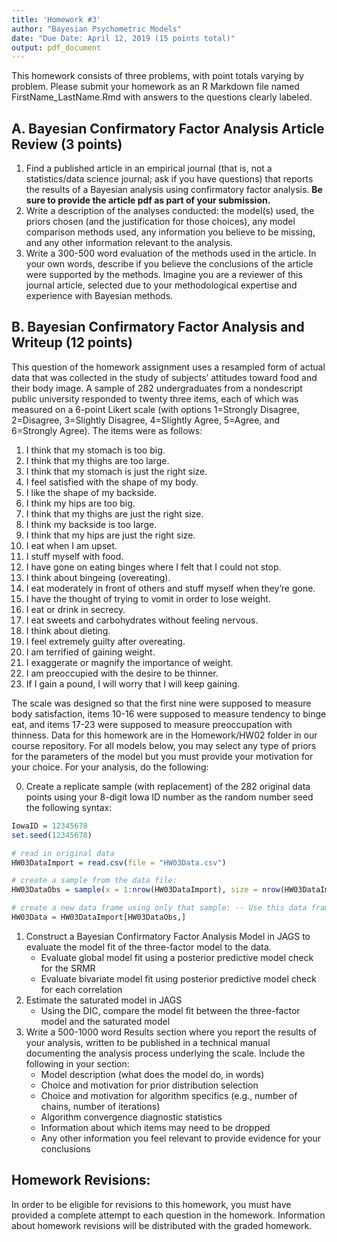 ```yaml
---
title: 'Homework #3'
author: "Bayesian Psychometric Models"
date: "Due Date: April 12, 2019 (15 points total)"
output: pdf_document
---
```


This homework consists of three problems, with point totals varying by problem. Please submit your homework as an R Markdown file named FirstName_LastName.Rmd with answers to the questions clearly labeled. 

## A. Bayesian Confirmatory Factor Analysis Article Review (3 points)

1. Find a published article in an empirical journal (that is, not a statistics/data science journal; ask if you have questions) that reports the results of a Bayesian analysis using confirmatory factor analysis. **Be sure to provide the article pdf as part of your submission.**
2.  Write a description of the analyses conducted: the model(s) used, the priors chosen (and the justification for those choices), any model comparison methods used, any information you believe to be missing, and any other information relevant to the analysis.
3.  Write a 300-500 word evaluation of the methods used in the article. In your own words, describe if you believe the conclusions of the article were supported by the methods. Imagine you are a reviewer of this journal article, selected due to your methodological expertise and experience with Bayesian methods.

## B. Bayesian Confirmatory Factor Analysis and Writeup (12 points)

This question of the homework assignment uses a resampled form of actual data that was collected in the study of subjects' attitudes toward food and their body image. A sample of 282 undergraduates from a nondescript public university responded to twenty three items, each of which was measured on a 6-point Likert scale (with options 1=Strongly Disagree, 2=Disagree, 3=Slightly Disagree, 4=Slightly Agree, 5=Agree, and 6=Strongly Agree). The items were as follows:

1. 	I think that my stomach is too big.       
2. 	I think that my thighs are too large.
3.	I think that my stomach is just the right size.
4.	I feel satisfied with the shape of my body.
5.  I like the shape of my backside.
6.  I think my hips are too big.
7.  I think that my thighs are just the right size.
8.  I think my backside is too large.
9.  I think that my hips are just the right size.
10. I eat when I am upset.
11. I stuff myself with food.
12. I have gone on eating binges where I felt that I could not stop.
13. I think about bingeing (overeating).
14. I eat moderately in front of others and stuff myself when they’re gone.
15. I have the thought of trying to vomit in order to lose weight.
16. I eat or drink in secrecy.
17. I eat sweets and carbohydrates without feeling nervous.
18. I think about dieting.
19. I feel extremely guilty after overeating.
20. I am terrified of gaining weight.
21. I exaggerate or magnify the importance of weight.
22. I am preoccupied with the desire to be thinner.
23. If I gain a pound, I will worry that I will keep gaining.

The scale was designed so that the first nine were supposed to measure body satisfaction, items 10-16 were supposed to measure tendency to binge eat, and items 17-23 were supposed to measure preoccupation with thinness. Data for this homework are in the Homework/HW02 folder in our course repository. For all models below, you may select any type of priors for the parameters of the model but you must provide your motivation for your choice. For your analysis, do the following:

0. Create a replicate sample (with replacement) of the 282 original data points using your 8-digit Iowa ID number as the random number seed the following syntax:
```r
IowaID = 12345678
set.seed(12345678)

# read in original data
HW03DataImport = read.csv(file = "HW03Data.csv")

# create a sample from the data file:
HW03DataObs = sample(x = 1:nrow(HW03DataImport), size = nrow(HW03DataImport), replace = TRUE)

# create a new data frame using only that sample: -- Use this data frame in all analyses
HW03Data = HW03DataImport[HW03DataObs,]

```

1. Construct a Bayesian Confirmatory Factor Analysis Model in JAGS to evaluate the model fit of the three-factor model to the data.
    - Evaluate global model fit using a posterior predictive model check for the SRMR
    - Evaluate bivariate model fit using posterior predictive model check for each correlation
2. Estimate the saturated model in JAGS
    - Using the DIC, compare the model fit between the three-factor model and the saturated model 
3. Write a 500-1000 word Results section where you report the results of your analysis, written to be published in a technical manual documenting the analysis process underlying the scale. Include the following in your section:
    - Model description (what does the model do, in words)
    - Choice and motivation for prior distribution selection
    - Choice and motivation for algorithm specifics (e.g., number of chains, number of iterations)
    - Algorithm convergence diagnostic statistics
    - Information about which items may need to be dropped
    - Any other information you feel relevant to provide evidence for your conclusions

## Homework Revisions:

In order to be eligible for revisions to this homework, you must have provided a complete attempt to each question in the homework. Information about homework revisions will be distributed with the graded homework.


